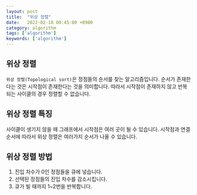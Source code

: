 ```yaml
---
layout: post
title:  "위상 정렬"
date:   2022-02-18 00:45:00 +0900
category: algorithm
tags: ['algorithm']
keywords: ['algorithm']
---
```


## 위상 정렬
`위상 정렬(Topological sort)`은 정점들의 순서를 찾는 알고리즘입니다.
순서가 존재한다는 것은 시작점이 존재한다는 것을 의미합니다.
따라서 시작점이 존재하지 않고 반복되는 사이클의 경우 정렬할 수 없습니다.

## 위상 정렬 특징
사이클이 생기지 않을 때 그래프에서 시작점은 여러 곳이 될 수 있습니다.
시작점과 연결 순서에 따라서 위상 정렬은 여러가지 순서가 나올 수 있습니다.

## 위상 정렬 방법
1. 진입 차수가 0인 정점들을 큐에 넣습니다.
2. 선택된 정점들의 진입 차수를 감소시킵니다.
3. 큐가 빌 때까지 1~2번을 반복합니다.

